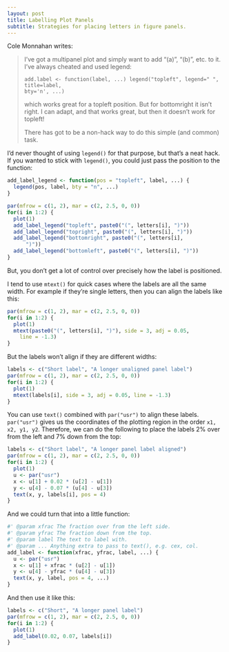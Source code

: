 ```yaml
---
layout: post
title: Labelling Plot Panels
subtitle: Strategies for placing letters in figure panels.
---
```


Cole Monnahan writes:

> I've got a multipanel plot and simply want to add "(a)", "(b)", etc. to it.
> I've always cheated and used legend:
>
> ```
> add.label <- function(label, ...) legend("topleft", legend=" ", title=label,
> bty='n', ...)
> ```
>
> which works great for a topleft position. But for bottomright it isn't
> right. I can adapt, and that works great, but then it doesn't
> work for topleft!
>
> There has got to be a non-hack way to do this simple (and common) task. 

I'd never thought of using `legend()` for that purpose, but that's a neat
hack. If you wanted to stick with `legend()`, you could just
pass the position to the function:

```r
add_label_legend <- function(pos = "topleft", label, ...) {
  legend(pos, label, bty = "n", ...)
}

par(mfrow = c(1, 2), mar = c(2, 2.5, 0, 0))
for(i in 1:2) {
  plot(1)
  add_label_legend("topleft", paste0("(", letters[i], ")"))
  add_label_legend("topright", paste0("(", letters[i], ")"))
  add_label_legend("bottomright", paste0("(", letters[i],
      ")"))
  add_label_legend("bottomleft", paste0("(", letters[i], ")"))
}
```

But, you don't get a lot of control over precisely how the
label is positioned.

I tend to use `mtext()` for quick cases where the labels are all the same
width. For example if they're single letters, then you can align the labels
like this:

```r
par(mfrow = c(1, 2), mar = c(2, 2.5, 0, 0))
for(i in 1:2) {
  plot(1)
  mtext(paste0("(", letters[i], ")"), side = 3, adj = 0.05, 
    line = -1.3)
}
```

But the labels won't align if they are different widths:

```r
labels <- c("Short label", "A longer unaligned panel label")
par(mfrow = c(1, 2), mar = c(2, 2.5, 0, 0))
for(i in 1:2) {
  plot(1)
  mtext(labels[i], side = 3, adj = 0.05, line = -1.3)
}
```

You can use `text()` combined with `par("usr")` to align these labels.
`par("usr")` gives us the coordinates of the plotting region in the order `x1,
x2, y1, y2`. Therefore, we can do the following to place the labels 2% over
from the left and 7% down from the top:

```r
labels <- c("Short label", "A longer panel label aligned")
par(mfrow = c(1, 2), mar = c(2, 2.5, 0, 0))
for(i in 1:2) {
  plot(1)
  u <- par("usr")
  x <- u[1] + 0.02 * (u[2] - u[1])
  y <- u[4] - 0.07 * (u[4] - u[3])
  text(x, y, labels[i], pos = 4)
}
```

And we could turn that into a little function:

```r
#' @param xfrac The fraction over from the left side.
#' @param yfrac The fraction down from the top.
#' @param label The text to label with.
#' @param ... Anything extra to pass to text(), e.g. cex, col.
add_label <- function(xfrac, yfrac, label, ...) {
  u <- par("usr")
  x <- u[1] + xfrac * (u[2] - u[1])
  y <- u[4] - yfrac * (u[4] - u[3])
  text(x, y, label, pos = 4, ...)
}
```

And then use it like this:

```r
labels <- c("Short", "A longer panel label")
par(mfrow = c(1, 2), mar = c(2, 2.5, 0, 0))
for(i in 1:2) {
  plot(1)
  add_label(0.02, 0.07, labels[i])
}
```
